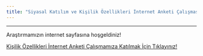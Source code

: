 ```yaml
---
title: "Siyasal Katılım ve Kişilik Özellikleri İnternet Anketi Çalışması"  
---
```

---

Araştırmamızın internet sayfasına hoşgeldiniz!   

[Kişilik Özellikleri İnternet Anketi Çalışmamıza Katılmak İçin Tıklayınız!](http://koc.ca1.qualtrics.com/jfe/form/SV_72tt9OLV9cgPIq1)



